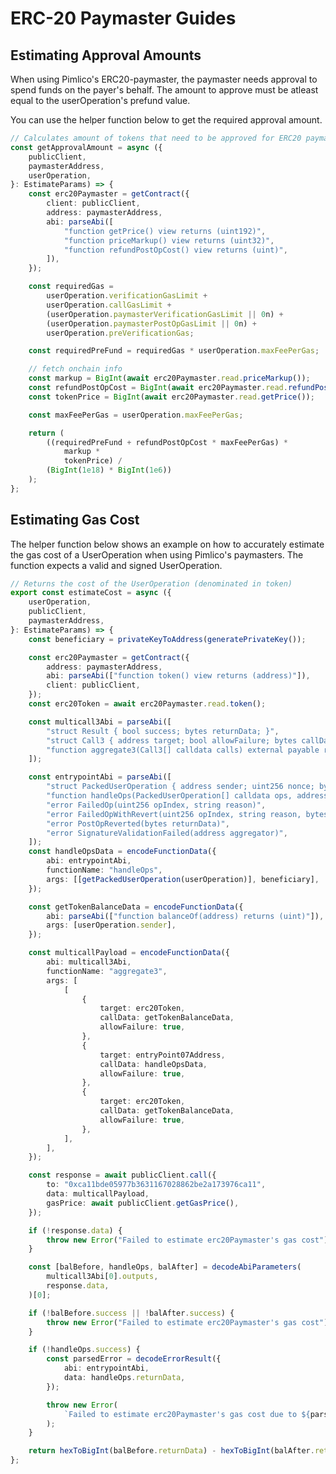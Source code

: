 # ERC-20 Paymaster Guides

## Estimating Approval Amounts

When using Pimlico's ERC20-paymaster, the paymaster needs approval to spend funds on the payer's behalf. The amount to approve must be atleast equal to the userOperation's prefund value.

You can use the helper function below to get the required approval amount.

```ts
// Calculates amount of tokens that need to be approved for ERC20 paymaster to sponsor userOperation
const getApprovalAmount = async ({
	publicClient,
	paymasterAddress,
	userOperation,
}: EstimateParams) => {
	const erc20Paymaster = getContract({
		client: publicClient,
		address: paymasterAddress,
		abi: parseAbi([
			"function getPrice() view returns (uint192)",
			"function priceMarkup() view returns (uint32)",
			"function refundPostOpCost() view returns (uint)",
		]),
	});

	const requiredGas =
		userOperation.verificationGasLimit +
		userOperation.callGasLimit +
		(userOperation.paymasterVerificationGasLimit || 0n) +
		(userOperation.paymasterPostOpGasLimit || 0n) +
		userOperation.preVerificationGas;

	const requiredPreFund = requiredGas * userOperation.maxFeePerGas;

	// fetch onchain info
	const markup = BigInt(await erc20Paymaster.read.priceMarkup());
	const refundPostOpCost = BigInt(await erc20Paymaster.read.refundPostOpCost());
	const tokenPrice = BigInt(await erc20Paymaster.read.getPrice());

	const maxFeePerGas = userOperation.maxFeePerGas;

	return (
		((requiredPreFund + refundPostOpCost * maxFeePerGas) *
			markup *
			tokenPrice) /
		(BigInt(1e18) * BigInt(1e6))
	);
};
```

## Estimating Gas Cost

The helper function below shows an example on how to accurately estimate the gas cost of a UserOperation when using Pimlico's paymasters. The function expects a valid and signed UserOperation.

```ts
// Returns the cost of the UserOperation (denominated in token)
export const estimateCost = async ({
	userOperation,
	publicClient,
	paymasterAddress,
}: EstimateParams) => {
	const beneficiary = privateKeyToAddress(generatePrivateKey());

	const erc20Paymaster = getContract({
		address: paymasterAddress,
		abi: parseAbi(["function token() view returns (address)"]),
		client: publicClient,
	});
	const erc20Token = await erc20Paymaster.read.token();

	const multicall3Abi = parseAbi([
		"struct Result { bool success; bytes returnData; }",
		"struct Call3 { address target; bool allowFailure; bytes callData; }",
		"function aggregate3(Call3[] calldata calls) external payable returns (Result[] memory returnData)",
	]);

	const entrypointAbi = parseAbi([
		"struct PackedUserOperation { address sender; uint256 nonce; bytes initCode; bytes callData; bytes32 accountGasLimits; uint256 preVerificationGas; bytes32 gasFees; bytes paymasterAndData; bytes signature; }",
		"function handleOps(PackedUserOperation[] calldata ops, address beneficiary)",
		"error FailedOp(uint256 opIndex, string reason)",
		"error FailedOpWithRevert(uint256 opIndex, string reason, bytes inner)",
		"error PostOpReverted(bytes returnData)",
		"error SignatureValidationFailed(address aggregator)",
	]);
	const handleOpsData = encodeFunctionData({
		abi: entrypointAbi,
		functionName: "handleOps",
		args: [[getPackedUserOperation(userOperation)], beneficiary],
	});

	const getTokenBalanceData = encodeFunctionData({
		abi: parseAbi(["function balanceOf(address) returns (uint)"]),
		args: [userOperation.sender],
	});

	const multicallPayload = encodeFunctionData({
		abi: multicall3Abi,
		functionName: "aggregate3",
		args: [
			[
				{
					target: erc20Token,
					callData: getTokenBalanceData,
					allowFailure: true,
				},
				{
					target: entryPoint07Address,
					callData: handleOpsData,
					allowFailure: true,
				},
				{
					target: erc20Token,
					callData: getTokenBalanceData,
					allowFailure: true,
				},
			],
		],
	});

	const response = await publicClient.call({
		to: "0xca11bde05977b3631167028862be2a173976ca11",
		data: multicallPayload,
		gasPrice: await publicClient.getGasPrice(),
	});

	if (!response.data) {
		throw new Error("Failed to estimate erc20Paymaster's gas cost");
	}

	const [balBefore, handleOps, balAfter] = decodeAbiParameters(
		multicall3Abi[0].outputs,
		response.data,
	)[0];

	if (!balBefore.success || !balAfter.success) {
		throw new Error("Failed to estimate erc20Paymaster's gas cost");
	}

	if (!handleOps.success) {
		const parsedError = decodeErrorResult({
			abi: entrypointAbi,
			data: handleOps.returnData,
		});

		throw new Error(
			`Failed to estimate erc20Paymaster's gas cost due to ${parsedError.args}`,
		);
	}

	return hexToBigInt(balBefore.returnData) - hexToBigInt(balAfter.returnData);
};
```
